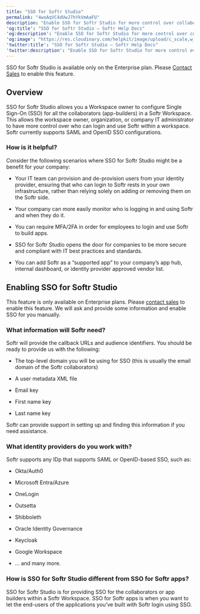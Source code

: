 ```yaml
---
title: "SSO for Softr Studio"
permalink: "4woAqVC4dUwJ7hYkVmAaFU"
description: "Enable SSO for Softr Studio for more control over collaborators."
'og:title': "SSO for Softr Studio – Softr Help Docs"
'og:description': "Enable SSO for Softr Studio for more control over collaborators."
'og:image': "https://res.cloudinary.com/helpkit/image/upload/c_scale,w_700,q_auto/v1674219840/softrdocs_meta_OG_Image_Url_258f31c013.png"
'twitter:title': "SSO for Softr Studio – Softr Help Docs"
'twitter:description': "Enable SSO for Softr Studio for more control over collaborators."
---
```

<Info>

SSO for Softr Studio is available only on the Enterprise plan. Please [Contact Sales](https://www.softr.io/contact-sales) to enable this feature.

</Info>

## Overview

SSO for Softr Studio allows you a Workspace owner to configure Single Sign-On (SSO) for all the collaborators (app-builders) in a Softr Workspace. This allows the workspace owner, organization, or company IT administrator to have more control over who can login and use Softr within a workspace. Softr currently supports SAML and OpenID SSO configurations.

### How is it helpful?

Consider the following scenarios where SSO for Softr Studio might be a benefit for your company:

* Your IT team can provision and de-provision users from your identity provider, ensuring that who can login to Softr rests in your own infrastructure, rather than relying solely on adding or removing them on the Softr side.

* Your company can more easily monitor who is logging in and using Softr and when they do it.

* You can require MFA/2FA in order for employees to login and use Softr to build apps.

* SSO for Softr Studio opens the door for companies to be more secure and compliant with IT best practices and standards.

* You can add Softr as a “supported app” to your company’s app hub, internal dashboard, or identity provider approved vendor list.

## Enabling SSO for Softr Studio

This feature is only available on Enterprise plans. Please [contact sales](https://www.softr.io/contact-sales) to enable this feature. We will ask and provide some information and enable SSO for you manually.

### What information will Softr need?

Softr will provide the callback URLs and audience identifiers. You should be ready to provide us with the following:

* The top-level domain you will be using for SSO (this is usually the email domain of the Softr collaborators)

* A user metadata XML file

* Email key

* First name key

* Last name key

Softr can provide support in setting up and finding this information if you need assistance.

### What identity providers do you work with?

Softr supports any IDp that supports SAML or OpenID-based SSO, such as:

* Okta/Auth0

* Microsoft Entra/Azure

* OneLogin

* Outsetta

* Shibboleth

* Oracle Identity Governance

* Keycloak

* Google Workspace

* … and many more.

### How is SSO for Softr Studio different from SSO for Softr apps?

SSO for Softr Studio is for providing SSO for the collaborators or app builders within a Softr Workspace. SSO for Softr apps is when you want to let the end-users of the applications you’ve built with Softr login using SSO.
